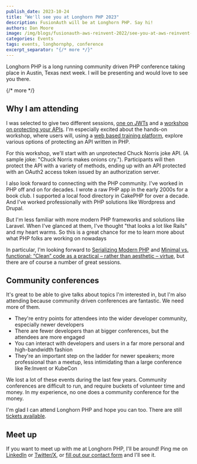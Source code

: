 ```yaml
---
publish_date: 2023-10-24 
title: "We'll see you at Longhorn PHP 2023"
description: FusionAuth will be at Longhorn PHP. Say hi!
authors: Dan Moore
image: /img/blogs/fusionauth-aws-reinvent-2022/see-you-at-aws-reinvent-header-image.png
categories: Events
tags: events, longhornphp, conference
excerpt_separator: "{/* more */}"
---
```


Longhorn PHP is a long running community driven PHP conference taking place in Austin, Texas next week. I will be presenting and would love to see you there.

{/* more */}

## Why I am attending

I was selected to give two different sessions, [one on JWTs](https://www.longhornphp.com/sessions#what-php-developers-need-to-know-about-jwts) and a [workshop on protecting your APIs](https://www.longhornphp.com/sessions#protecting-your-apis). I'm especially excited about the hands-on workshop, where users will, using a [web based training platform](https://instruqt.com/), explore various options of protecting an API written in PHP. 

For this workshop, we'll start with an unprotected Chuck Norris joke API. (A sample joke: "Chuck Norris makes onions cry."). Participants will then protect the API with a variety of methods, ending up with an API protected with an OAuth2 access token issued by an authorization server.

I also look forward to connecting with the PHP community. I've worked in PHP off and on for decades. I wrote a raw PHP app in the early 2000s for a book club. I supported a local food directory in CakePHP for over a decade. And I've worked professionally with PHP solutions like Wordpress and Drupal.

But I'm less familiar with more modern PHP frameworks and solutions like Laravel. When I've glanced at them, I've thought "that looks a lot like Rails" and my heart warms. So this is a great chance for me to learn more about what PHP folks are working on nowadays

In particular, I'm looking forward to [Serializing Modern PHP](https://www.longhornphp.com/sessions#serializing-modern-php) and [Minimal vs. functional: “Clean” code as a practical – rather than aesthetic – virtue](https://www.longhornphp.com/sessions#minimal-vs-functional-clean-code-as-a-practical---rather-than-aesthetic---virtue), but there are of course a number of great sessions.

## Community conferences

It's great to be able to give talks about topics I'm interested in, but I'm also attending because community driven conferences are fantastic. We need more of them.

* They're entry points for attendees into the wider developer community, especially newer developers
* There are fewer developers than at bigger conferences, but the attendees are more engaged
* You can interact with developers and users in a far more personal and high-bandwidth fashion
* They're an important step on the ladder for newer speakers; more professional than a meetup, less intimidating than a large conference like Re:Invent or KubeCon

We lost a lot of these events during the last few years. Community conferences are difficult to run, and require buckets of volunteer time and money. In my experience, no one does a community conference for the money.

I'm glad I can attend Longhorn PHP and hope you can too. There are still [tickets available](https://ti.to/longhorn-php/longhorn-php-2023).

## Meet up 

If you want to meet up with me at Longhorn PHP, I'll be around! Ping me on [LinkedIn](https://www.linkedin.com/in/mooreds/) or [Twitter/X](https://twitter.com/mooreds), or [fill out our contact form](https://fusionauth.io/contact) and I'll see it. 

